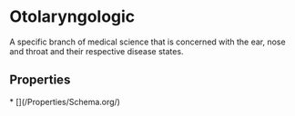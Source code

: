   
# Otolaryngologic

A specific branch of medical science that is concerned with the ear, nose and throat and their respective disease states.

## Properties

<Grid>
* [](/Properties/Schema.org/)
</Grid>

